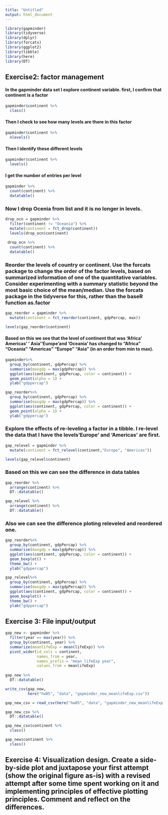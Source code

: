 ```yaml
---
title: "Untitled"
output: html_document
---
```


```r
library(gapminder)
library(tidyverse)
library(dplyr)
library(forcats)
library(ggplot2)
library(tibble)
library(here)
library(DT)

```


## Exercise2: factor management

#### In the gapminder data set I explore continent variable. first, I confirm that continent is a factor
```r
gapminder$continent %>%
  class()
```

#### Then I check to see how many levels are there in this factor
```r
gapminder$continent %>%
  nlevels()
```

#### Then I identify these different levels
```r
gapminder$continent %>%
  levels()
```

#### I get the number of entries per level
```r
gapminder %>%
  count(continent) %>%
  datatable()
```

### Now I drop Ocenia from list and it is no longer in levels. 
```r
drop_ocn = gapminder %>%
  filter(continent != "Oceania") %>%
  mutate(continent = fct_drop(continent))
  levels(drop_ocn$continent)
  
 drop_ocn %>%
  count(continent) %>%
  datatable()
```

### Reorder the levels of country or continent. Use the forcats package to change the order of the factor levels, based on summarized information of one of the quantitative variables. Consider experimenting with a summary statistic beyond the most basic choice of the mean/median. Use the forcats package in the tidyverse for this, rather than the baseR function as.factor

```r
gap_reorder = gapminder %>%
  mutate(continent = fct_reorder(continent, gdpPercap, max))

levels(gap_reorder$continent)
```

#### Based on this we see that the level of continent that was 'Africa' Americas' ' Asia''Europe'and 'Oceania' has changed to "Africa"   "Oceania"  "Americas" "Europe"   "Asia" (in an order from min to max). 
```r
gapminder%>%
  group_by(continent, gdpPercap) %>%
  summarise(maxgdp = max(gdpPercap)) %>%
  ggplot(aes(continent, gdpPercap, color = continent)) +
  geom_point(alpha = 1) +
  ylab("gdppercap")

gap_reorder%>% 
  group_by(continent, gdpPercap) %>%
  summarise(maxgdp = max(gdpPercap)) %>%
  ggplot(aes(continent, gdpPercap, color = continent)) +
  geom_point(alpha = 1) +
  ylab("gdppercap")
```


### Explore the effects of re-leveling a factor in a tibble. I re-level the data that I have the levels'Europe' and 'Americas' are first. 
```r
gap_relevel = gapminder %>%
  mutate(continent = fct_relevel(continent,"Europe", "Americas"))

levels(gap_relevel$continent)
```


### Based on this we can see the difference in data tables 
```r
gap_reorder %>%
  arrange(continent) %>%
  DT::datatable()

gap_relevel %>%
  arrange(continent) %>%
  DT::datatable()


```

### Also we can see the difference ploting releveled and reordered one. 
```r
gap_reorder%>% 
  group_by(continent, gdpPercap) %>%
  summarise(maxgdp = max(gdpPercap)) %>%
  ggplot(aes(continent, gdpPercap, color = continent)) +
  geom_boxplot() +
  theme_bw() +
  ylab("gdppercap")

gap_relevel%>% 
  group_by(continent, gdpPercap) %>%
  summarise(maxgdp = max(gdpPercap)) %>%
  ggplot(aes(continent, gdpPercap, color = continent)) +
  geom_boxplot() +
  theme_bw() +
  ylab("gdppercap")

```

## Exercise 3: File input/output

```r
gap_new <- gapminder %>%
  filter(year == max(year)) %>%
  group_by(continent, year) %>%
  summarize(meanlifeExp = mean(lifeExp)) %>%
  pivot_wider(id_cols = continent,
              names_from = year,
              names_prefix = "mean lifeExp year",
              values_from = meanlifeExp)
  
gap_new %>%
  DT::datatable()
```



```r
write_csv(gap_new,
          here("hw05", "data", "gapminder_new_meanlifeExp.csv"))
```

```r
gap_new_csv = read_csv(here("hw05", "data", "gapminder_new_meanlifeExp.csv"))

gap_new_csv %>%
  DT::datatable()
```

```r
gap_new_csv$continent %>%
  class()

gap_new$continent %>%
  class()


```



## Exercise 4: Visualization design. Create a side-by-side plot and juxtapose your first attempt (show the original figure as-is) with a revised attempt after some time spent working on it and implementing principles of effective plotting principles. Comment and reflect on the differences.

